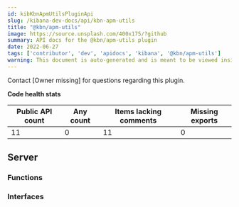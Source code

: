 ```yaml
---
id: kibKbnApmUtilsPluginApi
slug: /kibana-dev-docs/api/kbn-apm-utils
title: "@kbn/apm-utils"
image: https://source.unsplash.com/400x175/?github
summary: API docs for the @kbn/apm-utils plugin
date: 2022-06-27
tags: ['contributor', 'dev', 'apidocs', 'kibana', '@kbn/apm-utils']
warning: This document is auto-generated and is meant to be viewed inside our experimental, new docs system. Reach out in #docs-engineering for more info.
---
```




Contact [Owner missing] for questions regarding this plugin.

**Code health stats**

| Public API count  | Any count | Items lacking comments | Missing exports |
|-------------------|-----------|------------------------|-----------------|
| 11 | 0 | 11 | 0 |

## Server

### Functions
<DocDefinitionList data={kbnApmUtilsObj.server.functions}/>

### Interfaces
<DocDefinitionList data={kbnApmUtilsObj.server.interfaces}/>

